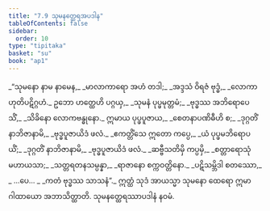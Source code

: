 ```yaml
---
title: "7.9 သုမနတ္ထေရအပဒါန"
tableOfContents: false
sidebar:
  order: 10
type: "tipitaka"
basket: "su"
book: "ap1"
---
```



<DynamicBreadcrumb />

<Division number="62" book="ap1">

<Paragraph number="1568" type="verses" book="ap1">
_“သုမနော နာမ နာမေန,_  
_မာလာကာရော အဟံ တဒါ;_  
_အဒ္ဒသံ ဝိရဇံ ဗုဒ္ဓံ,_  
_လောကာဟုတိပဋိဂ္ဂဟံ._  

</Paragraph>

</Division>
<Division number="63" book="ap1">

<Paragraph number="1569" type="verses" book="ap1">
ဥဘော ဟတ္ထေဟိ ပဂ္ဂယှ,_  
_သုမနံ ပုပ္ဖမုတ္တမံ;_  
_ဗုဒ္ဓဿ အဘိရောပေသိံ,_  
_သိခိနော လောကဗန္ဓုနော._  

</Paragraph>

</Division>
<Division number="64" book="ap1">

<Paragraph number="1570" type="verses" book="ap1">
ဣမာယ ပုပ္ဖပူဇာယ,_  
_စေတနာပဏိဓီဟိ စ;_  
_ဒုဂ္ဂတိံ နာဘိဇာနာမိ,_  
_ဗုဒ္ဓပူဇာယိဒံ ဖလံ._  

</Paragraph>

</Division>
<Division number="65" book="ap1">

<Paragraph number="1571" type="verses" book="ap1">
_ဧကတ္တိံသေ ဣတော ကပ္ပေ,_  
_ယံ ပုပ္ဖမဘိရောပယိံ;_  
_ဒုဂ္ဂတိံ နာဘိဇာနာမိ,_  
_ဗုဒ္ဓပူဇာယိဒံ ဖလံ._  

</Paragraph>

</Division>
<Division number="66" book="ap1">

<Paragraph number="1572" type="verses" book="ap1">
_ဆဗ္ဗီသတိမှိ ကပ္ပမှိ,_  
_စတ္တာရောသုံ မဟာယသာ;_  
_သတ္တရတနသမ္ပန္နာ,_  
_ရာဇာနော စက္ကဝတ္တိနော._  

</Paragraph>

</Division>
<Division number="67" book="ap1">

<Paragraph number="1573" type="verses" book="ap1">
_ပဋိသမ္ဘိဒါ စတဿော,_  
_ …ပေ… _  
_ကတံ ဗုဒ္ဓဿ သာသနံ”._  

</Paragraph>

<Paragraph number="1574" book="ap1">
ဣတ္ထံ သုဒံ အာယသ္မာ သုမနော ထေရော ဣမာ ဂါထာယော အဘာသိတ္ထာတိ.

</Paragraph>
</Division>

<Paragraph number="1575" type="center" book="ap1">
သုမနတ္ထေရဿာပဒါနံ နဝမံ.
</Paragraph>